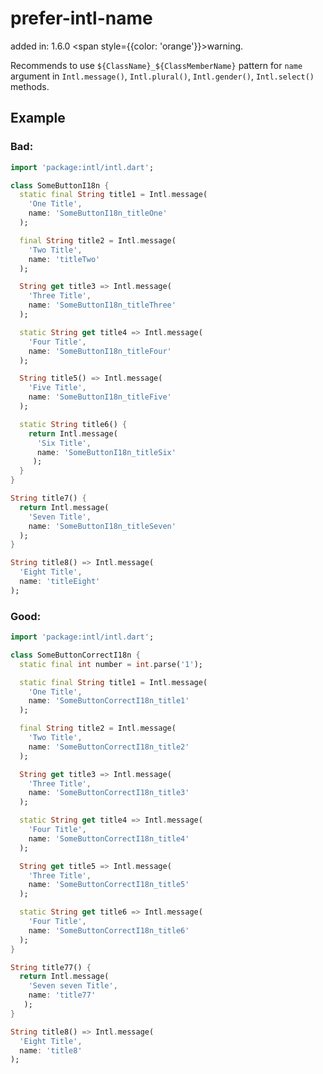 # prefer-intl-name
added in: 1.6.0 <span style={{color: 'orange'}}>warning</span>.

Recommends to use `${ClassName}_${ClassMemberName}` pattern for `name` argument in `Intl.message()`, `Intl.plural()`, `Intl.gender()`, `Intl.select()` methods.

## Example
### Bad:
```dart
import 'package:intl/intl.dart';

class SomeButtonI18n {
  static final String title1 = Intl.message(
    'One Title',
    name: 'SomeButtonI18n_titleOne'
  );

  final String title2 = Intl.message(
    'Two Title',
    name: 'titleTwo'
  );

  String get title3 => Intl.message(
    'Three Title',
    name: 'SomeButtonI18n_titleThree'
  );

  static String get title4 => Intl.message(
    'Four Title',
    name: 'SomeButtonI18n_titleFour'
  );

  String title5() => Intl.message(
    'Five Title',
    name: 'SomeButtonI18n_titleFive'
  );

  static String title6() {
    return Intl.message(
      'Six Title',
      name: 'SomeButtonI18n_titleSix'
     );
  }
}

String title7() {
  return Intl.message(
    'Seven Title',
    name: 'SomeButtonI18n_titleSeven'
  );
}

String title8() => Intl.message(
  'Eight Title',
  name: 'titleEight'
);
```

### Good:
```dart
import 'package:intl/intl.dart';

class SomeButtonCorrectI18n {
  static final int number = int.parse('1');

  static final String title1 = Intl.message(
    'One Title',
    name: 'SomeButtonCorrectI18n_title1'
  );

  final String title2 = Intl.message(
    'Two Title',
    name: 'SomeButtonCorrectI18n_title2'
  );

  String get title3 => Intl.message(
    'Three Title',
    name: 'SomeButtonCorrectI18n_title3'
  );

  static String get title4 => Intl.message(
    'Four Title',
    name: 'SomeButtonCorrectI18n_title4'
  );

  String get title5 => Intl.message(
    'Three Title',
    name: 'SomeButtonCorrectI18n_title5'
  );

  static String get title6 => Intl.message(
    'Four Title',
    name: 'SomeButtonCorrectI18n_title6'
  );
}

String title77() {
  return Intl.message(
    'Seven seven Title',
    name: 'title77'
   );
}

String title8() => Intl.message(
  'Eight Title',
  name: 'title8'
);
```
